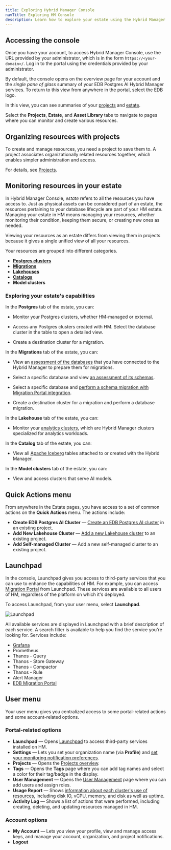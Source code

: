 ```yaml
---
title: Exploring Hybrid Manager Console
navTitle: Exploring HM Console
description: Learn how to explore your estate using the Hybrid Manager console.
---
```


## Accessing the console

Once you have your account, to access Hybrid Manager Console, use the URL provided by your administrator, which is in the form `https://<your-domain>/`. Log in to the portal using the credentials provided by your administrator.

By default, the console opens on the overview page for your account and the *single pane of glass* summary of your EDB Postgres AI Hybrid Manager services. To return to this view from anywhere in the portal, select the EDB logo.

In this view, you can see summaries of your [projects](../projects/) and [estate](#monitoring-resources-in-your-estate).

Select the **Projects**, **Estate**, and **Asset Library** tabs to navigate to pages where you can monitor and create various resources.

## Organizing resources with projects

To create and manage resources, you need a project to save them to. A project associates organizationally related resources together, which enables simpler administration and access.

For details, see [Projects](../projects/).

## Monitoring resources in your estate

In Hybrid Manager Console, *estate* refers to all the resources you have access to. Just as physical assets can be considered part of an estate, the resources pertaining to your database lifecycle are part of your HM estate. Managing your estate in HM means managing your resources, whether monitoring their condition, keeping them secure, or creating new ones as needed.

Viewing your resources as an estate differs from viewing them in projects because it gives a single unified view of all your resources.

Your resources are grouped into different categories.

-   [**Postgres clusters**](postgres.mdx)
-   [**Migrations**](/edb-postgres-ai/latest/hybrid-manager/using_hybrid_manager/migration/migrations/)
-   [**Lakehouses**](lakehouse.mdx)
-   [**Catalogs**](/edb-postgres-ai/latest/hybrid-manager/analytics/iceberg/)
-   **Model clusters**

### Exploring your estate's capabilities

In the **Postgres** tab of the estate, you can:

-   Monitor your Postgres clusters, whether HM-managed or external.

-   Access any Postgres clusters created with HM. Select the database cluster in the table to open a detailed view.

-   Create a destination cluster for a migration.

In the **Migrations** tab of the estate, you can:

-   View an [assessment of the databases](/edb-postgres-ai/latest/hybrid-manager/using_hybrid_manager/migration/migrations/#migrations-table) that you have connected to the Hybrid Manager to prepare them for migrations.

-   Select a specific database and view [an assessment of its schemas](/edb-postgres-ai/latest/hybrid-manager/using_hybrid_manager/migration/migrations/migration_database_details_view/#schemas).

-   Select a specific database and [perform a schema migration with Migration Portal integration](/edb-postgres-ai/latest/hybrid-manager/using_hybrid_manager/migration/schema_migration/migration_portal/hm_schema_migration/#creating-a-migration-portal-project).

-   Create a destination cluster for a migration and perform a database migration.

In the **Lakehouse** tab of the estate, you can:

-   Monitor your [analytics clusters](/edb-postgres-ai/latest/hybrid-manager/analytics/#lakehouse-clusters), which are Hybrid Manager clusters specialized for analytics workloads.

In the **Catalog** tab of the estate, you can:

-   View all [Apache Iceberg](/edb-postgres-ai/latest/hybrid-manager/analytics/iceberg/) tables attached to or created with the Hybrid Manager.

In the **Model clusters** tab of the estate, you can:

-   View and access clusters that serve AI models.

## Quick Actions menu

From anywhere in the Estate pages, you have access to a set of common actions on the **Quick Actions** menu. The actions include:

-   **Create EDB Postgres AI Cluster** — [Create an EDB Postgres AI cluster](../cluster_management/create-clusters/) in an existing project.
-   **Add New Lakehouse Cluster** — [Add a new Lakehouse cluster](lakehouse.mdx) to an existing project.
-   **Add Self-managed Cluster** — Add a new self-managed cluster to an existing project.

## Launchpad

In the console, Launchpad gives you access to third-party services that you can use to enhance the capabilities of HM. For example, you can access [Migration Portal](../migration/schema_migration/migration_portal/) from Launchpad. These services are available to all users of HM, regardless of the platform on which it's deployed.

To access Launchpad, from your user menu, select **Launchpad**.

![Launchpad](../../images/launchpad.png)

All available services are displayed in Launchpad with a brief description of each service. A search filter is available to help you find the service you're looking for. Services include:

* [Grafana](/edb-postgres-ai/latest/hybrid-manager/using_hybrid_manager/monitoring/monitoring_grafana)
* Prometheus
* Thanos - Query
* Thanos - Store Gateway
* Thanos - Compactor
* Thanos - Rule
* Alert Manager
* [EDB Migration Portal](../migration/schema_migration/migration_portal/)

## User menu

Your user menu gives you centralized access to some portal-related actions and some account-related options.

### Portal-related options

* **Launchpad** &mdash; Opens [Launchpad](#launchpad) to access third-party services installed on HM.
* **Settings** &mdash; Lets you set your organization name (via **Profile**) and [set your monitoring notification preferences](../monitoring/notifications.mdx).
* **Projects** &mdash; Opens the [Projects overview](../projects/).
* **Tags** &mdash; Opens the **Tags** page where you can add tag names and select a color for their tag/badge in the display.
* **User Management** &mdash; Opens the [User Management](../monitoring/mon_ext_dbs/mon_with_agent/create_machine_user.mdx) page where you can add users and assign roles.
* **Usage Report** &mdash; Shows [information about each cluster's use of resources](../projects/usage-report.mdx), including disk IO, vCPU, memory, and disk as well as uptime.
* **Activity Log** &mdash; Shows a list of actions that were performed, including creating, deleting, and updating resources managed in HM.

### Account options

-   **My Account** — Lets you view your profile, view and manage access keys, and manage your account, organization, and project notifications.
-   **Logout**
